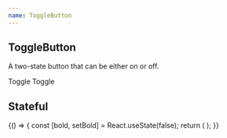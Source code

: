 ```yaml
---
name: ToggleButton
---
```



## ToggleButton

A two-state button that can be either on or off.

<Playground>
  <Flex flow="column" gap="2" cross="center">
    <ToggleButton variant="secondary">Toggle</ToggleButton>
    <ToggleButton variant="flat">Toggle</ToggleButton>
  </Flex>
</Playground>

## Stateful

<Playground>
  {() => {
    const [bold, setBold] = React.useState(false);
    return (
      <ToggleButton
        pressed={bold}
        onPressedChange={setBold}
        size="sm"
        aria-label={bold ? 'Turn off bold' : 'Turn on bold'}
      >
        <Icon as={BsTypeBold} />
      </ToggleButton>
    );
  }}
</Playground>


